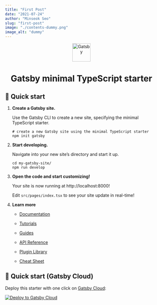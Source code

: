 ```yaml
---
title: "First Post"
date: "2021-07-24"
author: "Minseok Seo"
slug: "first-post"
image: "./contents-dummy.png"
image_alt: "dummy"
---
```


<p align="center">
  <a href="https://www.gatsbyjs.com/?utm_source=starter&utm_medium=readme&utm_campaign=minimal-starter-ts">
    <img
      alt="Gatsby"
      src="https://www.gatsbyjs.com/Gatsby-Monogram.svg"
      width="60"
    />
  </a>
</p>
<h1 align="center">Gatsby minimal TypeScript starter</h1>

## 🚀 Quick start

1.  **Create a Gatsby site.**

    Use the Gatsby CLI to create a new site, specifying the minimal TypeScript starter.

    ```shell
    # create a new Gatsby site using the minimal TypeScript starter
    npm init gatsby
    ```

2.  **Start developing.**

    Navigate into your new site’s directory and start it up.

    ```shell
    cd my-gatsby-site/
    npm run develop
    ```

3.  **Open the code and start customizing!**

    Your site is now running at http://localhost:8000!

    Edit `src/pages/index.tsx` to see your site update in real-time!

4.  **Learn more**

    - [Documentation](https://www.gatsbyjs.com/docs/?utm_source=starter&utm_medium=readme&utm_campaign=minimal-starter-ts)

    - [Tutorials](https://www.gatsbyjs.com/tutorial/?utm_source=starter&utm_medium=readme&utm_campaign=minimal-starter-ts)

    - [Guides](https://www.gatsbyjs.com/tutorial/?utm_source=starter&utm_medium=readme&utm_campaign=minimal-starter-ts)

    - [API Reference](https://www.gatsbyjs.com/docs/api-reference/?utm_source=starter&utm_medium=readme&utm_campaign=minimal-starter-ts)

    - [Plugin Library](https://www.gatsbyjs.com/plugins?utm_source=starter&utm_medium=readme&utm_campaign=minimal-starter-ts)

    - [Cheat Sheet](https://www.gatsbyjs.com/docs/cheat-sheet/?utm_source=starter&utm_medium=readme&utm_campaign=minimal-starter-ts)

## 🚀 Quick start (Gatsby Cloud)

Deploy this starter with one click on [Gatsby Cloud](https://www.gatsbyjs.com/cloud/):

[<img src="https://www.gatsbyjs.com/deploynow.svg" alt="Deploy to Gatsby Cloud" />](https://www.gatsbyjs.com/dashboard/deploynow?url=https://github.com/gatsbyjs/gatsby-starter-minimal-ts)
